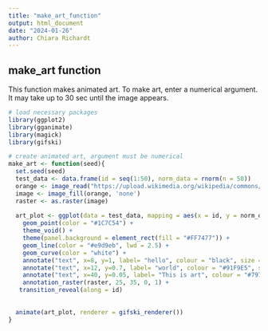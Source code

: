 ---
title: "make_art_function"
output: html_document
date: "2024-01-26"
author: Chiara Richardt
---

## make_art function

This function makes animated art.
To make art, enter a numerical argument. 
It may take up to 30 sec until the image appears.


```{r}
# load necessary packages
library(ggplot2)
library(gganimate)
library(magick)
library(gifski)

# create animated art, argument must be numerical 
make_art <- function(seed){
  set.seed(seed)
  test_data <- data.frame(id = seq(1:50), norm_data = rnorm(n = 50))
  orange <- image_read("https://upload.wikimedia.org/wikipedia/commons/c/c4/Orange-Fruit-Pieces.jpg")
  image <- image_fill(orange, 'none')
  raster <- as.raster(image)
  
  art_plot <- ggplot(data = test_data, mapping = aes(x = id, y = norm_data, xend = 48, yend = norm_data)) + 
    geom_point(color = "#1C7C54") +
    theme_void() +
    theme(panel.background = element_rect(fill = "#FF7477")) +
    geom_line(color = "#e9d9eb", lwd = 2.5) + 
    geom_curve(color = "white") +
    annotate("text", x=8, y=1, label= "hello", colour = "black", size = 8) +
    annotate("text", x=12, y=0.7, label= "world", colour = "#91F9E5", size = 8) +
    annotate("text", x=40, y=0.05, label= "This is art", colour = "#797596", size = 10) +
    annotation_raster(raster, 25, 35, 0, 1) +
   transition_reveal(along = id)
  
  
  animate(art_plot, renderer = gifski_renderer())
}
```
